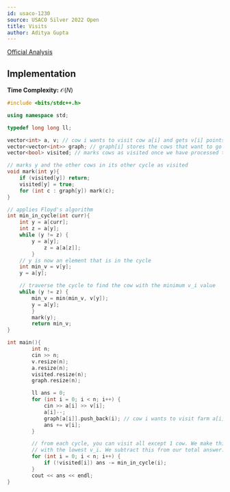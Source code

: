 ```yaml
---
id: usaco-1230
source: USACO Silver 2022 Open
title: Visits
author: Aditya Gupta
---
```


[Official Analysis](http://www.usaco.org/current/data/sol_prob1_silver_open22.html)


## Implementation

**Time Complexity:** $\mathcal{O}(N)$

<LanguageSection>

<CPPSection>

```cpp
#include <bits/stdc++.h>

using namespace std;

typedef long long ll;

vector<int> a, v; // cow i wants to visit cow a[i] and gets v[i] points
vector<vector<int>> graph; // graph[i] stores the cows that want to go to farm i
vector<bool> visited; // marks cows as visited once we have processed them

// marks y and the other cows in its other cycle as visited
void mark(int y){
	if (visited[y]) return;
	visited[y] = true;
	for (int c : graph[y]) mark(c);
}

// applies Floyd's algorithm
int min_in_cycle(int curr){
	int y = a[curr];
	int z = a[y];
	while (y != z) {
		y = a[y];
        	z = a[a[z]];
    	}
	// y is now an element that is in the cycle
	int min_v = v[y];
	y = a[y];

	// traverse the cycle to find the cow with the minimum v_i value
	while (y != z) {
		min_v = min(min_v, v[y]);
		y = a[y];
    	}
    	mark(y);
    	return min_v;
}

int main(){
    	int n;
    	cin >> n;
    	v.resize(n);
    	a.resize(n);
    	visited.resize(n);
    	graph.resize(n);

    	ll ans = 0;
    	for (int i = 0; i < n; i++) {
        	cin >> a[i] >> v[i];
        	a[i]--;
        	graph[a[i]].push_back(i); // cow i wants to visit farm a[i]
        	ans += v[i];
    	}

    	// from each cycle, you can visit all except 1 cow. We make this cow the one
    	// with the lowest v_i. We subtract this from our total answer.
    	for (int i = 0; i < n; i++) {
        	if (!visited[i]) ans -= min_in_cycle(i);
    	}
    	cout << ans << endl;
}
```
</CPPSection>
</LanguageSection>
